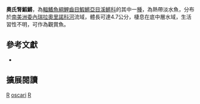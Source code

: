 {{Speciesbox 
| taxon = Renova oscari
| status = NE
| status_system = IUCN3.1
| authority =  [[Thomerson|Thomerson]] & [[Taphorn|Taphorn]], 1995
| synonyms = 
}}
'''奧氏腎鰕鱂'''，為[[輻鰭魚綱|輻鰭魚綱]][[鯉齒目|鯉齒目]][[鰕鱂亞目|鰕鱂亞目]][[溪鱂科|溪鱂科]]的其中一[[種|種]]，為熱帶淡水魚，分布於[[南美洲|南美洲]][[委內瑞拉|委內瑞拉]][[奧里諾科河|奧里諾科河]]流域，體長可達4.7公分，棲息在底中層水域，生活習性不明，可作為觀賞魚。
== 參考文獻 ==
*{{FishBase_species|genus=Renova|species=oscari|year=2014|month=9}}

== 擴展閱讀 ==
{{refbegin}}
{{wikispecies-inline|Renova oscari 奧氏腎鰕鱂}}
{{refend}}
{{Taxonbar|from=Q3544814}}

[[Category:觀賞魚|R]]
[[Category:腎鰕鱂屬|oscari]]
[[Category:1995年描述的魚類|R]]